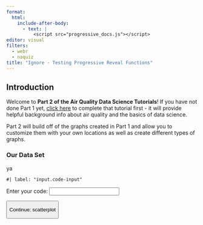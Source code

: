 ```yaml
---
format: 
  html:
    include-after-body: 
      - text: |
          <script src="progressive_docs.js"></script>
editor: visual
filters: 
  - webr
  - naquiz
title: "Ignore - Testing Progressive Reveal Functions"
---
```


::: {.tutorial-part style="display: block;"}
## Introduction

Welcome to **Part 2 of the Air Quality Data Science Tutorials**! If you have not done Part 1 yet, [click here](AQI_tutorial.qmd) to complete that tutorial first - it will provide helpful background info about air quality and the basics of data science.

Part 2 will build off of the graphs created in Part 1 and allow you to customize them with your own locations as well as create different types of graphs.

### Our Data Set

ya

```webr-r
#| label: "input.code-input"

```


<div>
  <label for="input.code-input">Enter your code:</label>
  <input type="text" id="codeInput" class="code-input" />
</div>

<button id="continue-button" class="btn btn-primary float-start me-2">

Continue: scatterplot

</button>
:::

::: {.tutorial-part style="display: none;"}
## Create a scatter plot of AQI over time {#sec-scatterplot}

First, let's create a scatterplot! We're going to graph the number of **days per year** when the AQI was above a certain threshold.

<button id="continue-button" class="btn btn-primary float-start me-2">

Continue: scatterplot

</button>
:::

::: {.tutorial-part style="display: none;"}
hello
:::
